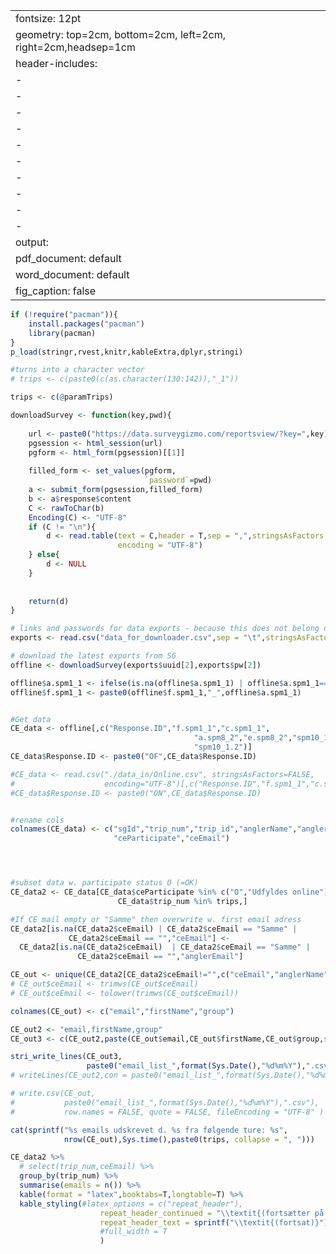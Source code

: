 
---
fontsize: 12pt
geometry: top=2cm, bottom=2cm, left=2cm, right=2cm,headsep=1cm
header-includes:
- \usepackage{booktabs}
- \usepackage{longtable}
- \usepackage[T1]{fontenc}
- \usepackage[danish]{babel}
- \usepackage[utf8]{inputenc}
- \usepackage{lastpage}
- \usepackage{fancyhdr}
- \pagestyle{fancy}
- \fancyhf{}
- \fancyfoot{}
output:
  pdf_document: default
  word_document: default
  fig_caption: false
---


```r
if (!require("pacman")){
    install.packages("pacman")
    library(pacman)
}
p_load(stringr,rvest,knitr,kableExtra,dplyr,stringi)
```


```r
#turns into a character vector
# trips <- c(paste0(c(as.character(130:142)),"_1"))

trips <- c(@paramTrips)
```



```r

downloadSurvey <- function(key,pwd){
    
    url <- paste0("https://data.surveygizmo.com/reportsview/?key=",key)
    pgsession <- html_session(url)
    pgform <- html_form(pgsession)[[1]]
    
    filled_form <- set_values(pgform,
                              `password`=pwd)
    a <- submit_form(pgsession,filled_form)
    b <- a$response$content
    C <- rawToChar(b)
    Encoding(C) <- "UTF-8"
    if (C != "\n"){
        d <- read.table(text = C,header = T,sep = ",",stringsAsFactors = F,
                        encoding = "UTF-8")
    } else{
        d <- NULL
    }
    
    
    return(d)
}

# links and passwords for data exports - because this does not belong on github
exports <- read.csv("data_for_downloader.csv",sep = "\t",stringsAsFactors = F)

# download the latest exports from SG
offline <- downloadSurvey(exports$uuid[2],exports$pw[2])

```


```r
offline$a.spm1_1 <- ifelse(is.na(offline$a.spm1_1) | offline$a.spm1_1=="",1,offline$a.spm1_1)
offline$f.spm1_1 <- paste0(offline$f.spm1_1,"_",offline$a.spm1_1)


#Get data
CE_data <- offline[,c("Response.ID","f.spm1_1","c.spm1_1",
                                         "a.spm8_2","e.spm8_2","spm10_1",
                                         "spm10_1.2")]
CE_data$Response.ID <- paste0("OF",CE_data$Response.ID)

#CE_data <- read.csv("./data_in/Online.csv", stringsAsFactors=FALSE, 
#                    encoding="UTF-8")[,c("Response.ID","f.spm1_1","c.spm1_1","a.spm8_2","e.spm8_2","spm10_1","spm10_1.2")]
#CE_data$Response.ID <- paste0("ON",CE_data$Response.ID)


#rename cols
colnames(CE_data) <- c("sgId","trip_num","trip_id","anglerName","anglerEmail",
                       "ceParticipate","ceEmail")




#subset data w. participate status O (=OK)
CE_data2 <- CE_data[CE_data$ceParticipate %in% c("O","Udfyldes online") & 
                        CE_data$trip_num %in% trips,]

#If CE mail empty or "Samme" then overwrite w. first email adress
CE_data2[is.na(CE_data2$ceEmail) | CE_data2$ceEmail == "Samme" | 
             CE_data2$ceEmail == "","ceEmail"] <- 
  CE_data2[is.na(CE_data2$ceEmail)  | CE_data2$ceEmail == "Samme" | 
               CE_data2$ceEmail == "","anglerEmail"]

CE_out <- unique(CE_data2[CE_data2$ceEmail!="",c("ceEmail","anglerName","sgId")])
# CE_out$ceEmail <- trimws(CE_out$ceEmail)
# CE_out$ceEmail <- tolower(trimws(CE_out$ceEmail))

colnames(CE_out) <- c("email","firstName","group")

CE_out2 <- "email,firstName,group"
CE_out3 <- c(CE_out2,paste(CE_out$email,CE_out$firstName,CE_out$group,sep=","))

stri_write_lines(CE_out3,
                 paste0("email_list_",format(Sys.Date(),"%d%m%Y"),".csv"))
# writeLines(CE_out2,con = paste0("email_list_",format(Sys.Date(),"%d%m%Y"),".csv"))

# write.csv(CE_out,
#           paste0("email_list_",format(Sys.Date(),"%d%m%Y"),".csv"),
#           row.names = FALSE, quote = FALSE, fileEncoding = "UTF-8" )
```

\section{Generering af CSV-fil til CE-invitationer}

```r
cat(sprintf("%s emails udskrevet d. %s fra følgende ture: %s",
            nrow(CE_out),Sys.time(),paste0(trips, collapse = ", ")))

CE_data2 %>% 
  # select(trip_num,ceEmail) %>% 
  group_by(trip_num) %>% 
  summarise(emails = n()) %>% 
  kable(format = "latex",booktabs=T,longtable=T) %>% 
  kable_styling(#latex_options = c("repeat_header"),
                    repeat_header_continued = "\\textit{(fortsætter på næste side)}",
                    repeat_header_text = sprintf("\\textit{(fortsat)}")#,
                    #full_width = T
                    ) 
  

```

